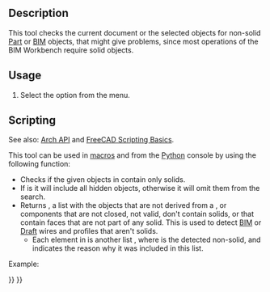 <languages/>
<translate>

<!--T:10-->
{{Docnav
|[[Arch_MergeWalls|MergeWalls]]
|[[Arch_ToggleIfcBrepFlag|ToggleIfcBrepFlag]]
|[[BIM_Workbench|BIM]]
|IconL=Arch_MergeWalls.svg
|IconR=Arch_ToggleIfcBrepFlag.svg
|IconC=Workbench_BIM.svg
}}

<!--T:1-->
{{GuiCommand
|Name=Arch Check
|MenuLocation=Utils → Check
|Workbenches=[[BIM_Workbench|BIM]]
|SeeAlso=[[Arch_CloseHoles|Arch CloseHoles]]
}}

==Description== <!--T:2-->

<!--T:3-->
This tool checks the current document or the selected objects for non-solid [[Part_Workbench|Part]] or [[BIM_Workbench|BIM]] objects, that might give problems, since most operations of the BIM Workbench require solid objects.

==Usage== <!--T:4-->

<!--T:5-->
# Select the {{MenuCommand|Utils → [[Image:Arch_Check.svg|16px]] Check}} option from the menu.

==Scripting== <!--T:6-->

<!--T:19-->
See also: [[Arch_API|Arch API]] and [[FreeCAD_Scripting_Basics|FreeCAD Scripting Basics]].

<!--T:7-->
This tool can be used in [[Macros|macros]] and from the [[Python|Python]] console by using the following function:
</translate>
{{Code|code=
list_bad = check(objectslist, includehidden=False)
}}
<translate>

<!--T:8-->
* Checks if the given objects in {{incode|objectslist}} contain only solids.
* If {{incode|includehidden}} is {{incode|True}} it will include all hidden objects, otherwise it will omit them from the search.
* Returns {{incode|list_bad}}, a list with the objects that are not derived from a {{incode|Part::Feature}}, or components that are not closed, not valid, don't contain solids, or that contain faces that are not part of any solid. This is used to detect [[BIM_Workbench|BIM]] or [[Draft_Workbench|Draft]] wires and profiles that aren't solids.
** Each element in {{incode|list_bad}} is another list {{incode|[object, message]}}, where {{incode|object}} is the detected non-solid, and {{incode|message}} indicates the reason why it was included in this list.

<!--T:11-->
Example:

</translate>
{{Code|code=
import FreeCAD, Draft, Arch

p1 = FreeCAD.Vector(0, 0, 0)
p2 = FreeCAD.Vector(2000, 0, 0)
baseline = Draft.makeLine(p1, p2)
Wall1 = Arch.makeWall(baseline, length=None, width=150, height=2000)
FreeCAD.ActiveDocument.recompute()

Wall2 = Arch.makeWall(None, length=2000, width=200, height=1000)
FreeCAD.ActiveDocument.recompute()

Circle = Draft.makeCircle(450)
Wire = Draft.makeWire([FreeCAD.Vector(1000, 0, 0), FreeCAD.Vector(1500, 1000, 0), FreeCAD.Vector(2500, -1000, 0)])

list_bad = Arch.check([Wall1, Wall2, Circle, Wire], includehidden=True)
print(list_bad)
}}
<translate>


<!--T:16-->
{{Docnav
|[[Arch_MergeWalls|MergeWalls]]
|[[Arch_ToggleIfcBrepFlag|ToggleIfcBrepFlag]]
|[[BIM_Workbench|BIM]]
|IconL=Arch_MergeWalls.svg
|IconR=Arch_ToggleIfcBrepFlag.svg
|IconC=Workbench_BIM.svg
}}

</translate>
{{BIM_Tools_navi{{#translation:}}}}
{{Userdocnavi{{#translation:}}}}
